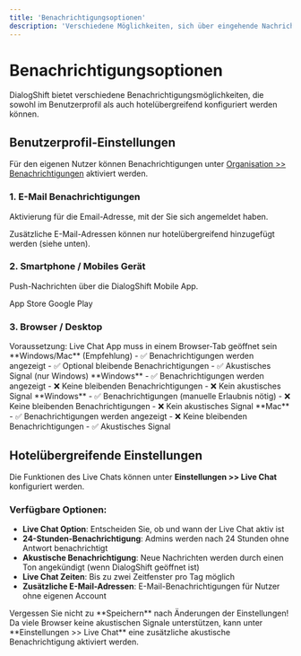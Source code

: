 ```yaml
---
title: 'Benachrichtigungsoptionen'
description: 'Verschiedene Möglichkeiten, sich über eingehende Nachrichten informieren zu lassen'
---
```


# Benachrichtigungsoptionen

DialogShift bietet verschiedene Benachrichtigungsmöglichkeiten, die sowohl im Benutzerprofil als auch hotelübergreifend konfiguriert werden können.

## Benutzerprofil-Einstellungen

Für den eigenen Nutzer können Benachrichtigungen unter [Organisation >> Benachrichtigungen](https://app.dialogshift.com/notifications) aktiviert werden.

### 1. E-Mail Benachrichtigungen

Aktivierung für die Email-Adresse, mit der Sie sich angemeldet haben.

<Note>
Zusätzliche E-Mail-Adressen können nur hotelübergreifend hinzugefügt werden (siehe unten).
</Note>

### 2. Smartphone / Mobiles Gerät

Push-Nachrichten über die DialogShift Mobile App.

<CardGroup cols={2}>
  <Card title="iOS App" icon="apple" href="https://apps.apple.com/us/app/dialogshift-live-chat/id1493962432#?platform=iphone">
    App Store
  </Card>
  <Card title="Android App" icon="android" href="https://play.google.com/store/apps/details?id=com.dialogshift.live_chat">
    Google Play
  </Card>
</CardGroup>

### 3. Browser / Desktop

<Note>
Voraussetzung: Live Chat App muss in einem Browser-Tab geöffnet sein
</Note>

<Tabs>
  <Tab title="Chrome ⭐">
    **Windows/Mac** (Empfehlung)
    - ✅ Benachrichtigungen werden angezeigt
    - ✅ Optional bleibende Benachrichtigungen
    - ✅ Akustisches Signal (nur Windows)
  </Tab>
  <Tab title="Edge">
    **Windows**
    - ✅ Benachrichtigungen werden angezeigt
    - ❌ Keine bleibenden Benachrichtigungen
    - ❌ Kein akustisches Signal
  </Tab>
  <Tab title="Firefox">
    **Windows**
    - ✅ Benachrichtigungen (manuelle Erlaubnis nötig)
    - ❌ Keine bleibenden Benachrichtigungen
    - ❌ Kein akustisches Signal
  </Tab>
  <Tab title="Safari">
    **Mac**
    - ✅ Benachrichtigungen werden angezeigt
    - ❌ Keine bleibenden Benachrichtigungen
    - ✅ Akustisches Signal
  </Tab>
</Tabs>

## Hotelübergreifende Einstellungen

Die Funktionen des Live Chats können unter **Einstellungen >> Live Chat** konfiguriert werden.

### Verfügbare Optionen:

- **Live Chat Option**: Entscheiden Sie, ob und wann der Live Chat aktiv ist
- **24-Stunden-Benachrichtigung**: Admins werden nach 24 Stunden ohne Antwort benachrichtigt
- **Akustische Benachrichtigung**: Neue Nachrichten werden durch einen Ton angekündigt (wenn DialogShift geöffnet ist)
- **Live Chat Zeiten**: Bis zu zwei Zeitfenster pro Tag möglich
- **Zusätzliche E-Mail-Adressen**: E-Mail-Benachrichtigungen für Nutzer ohne eigenen Account

<Warning>
Vergessen Sie nicht zu **Speichern** nach Änderungen der Einstellungen!
</Warning>

<Tip>
Da viele Browser keine akustischen Signale unterstützen, kann unter **Einstellungen >> Live Chat** eine zusätzliche akustische Benachrichtigung aktiviert werden.
</Tip> 
